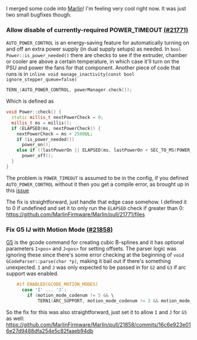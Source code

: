 
<PostFrontmatter
    postTitle="Some Marlin Bugfixes"
    postDate="2021-05-14 11:06PM" />

I merged some code into [Marlin](https://github.com/MarlinFirmware/Marlin)! I'm feeling very cool right now.  It was just two small bugfixes though.

### Allow disable of currently-required POWER_TIMEOUT [(#21771)](https://github.com/MarlinFirmware/Marlin/pull/21771)


`AUTO_POWER_CONTROL` is an energy-saving feature for automatically turning on and off an extra power supply (in dual supply setups) as needed. In `bool Power::is_power_needed()` there are checks to see if the extruder, chamber or cooler are above a certain temperature, in which case it'll turn on the PSU and power the fans for that component. Another piece of code that runs is in `inline void manage_inactivity(const bool ignore_stepper_queue=false)`

```cpp
TERN_(AUTO_POWER_CONTROL, powerManager.check());
```

Which is defined as 

```cpp
void Power::check() {
  static millis_t nextPowerCheck = 0;
  millis_t ms = millis();
  if (ELAPSED(ms, nextPowerCheck)) {
    nextPowerCheck = ms + 2500UL;
    if (is_power_needed())
      power_on();
    else if (!lastPowerOn || ELAPSED(ms, lastPowerOn + SEC_TO_MS(POWER_TIMEOUT)))
      power_off();
  }
}
```

The problem is `POWER_TIMEOUT` is assumed to be in the config, if you defined `AUTO_POWER_CONTROL` without it then you get a compile error, as brought up in this [issue](https://github.com/MarlinFirmware/Marlin/issues/21475)

The fix is straightforward, just handle that edge case somehow. I defined it to 0 if undefined and set it to only run the `ELAPSED` check if greater than 0: https://github.com/MarlinFirmware/Marlin/pull/21771/files

### Fix G5 IJ with Motion Mode [(#21858)](https://github.com/MarlinFirmware/Marlin/pull/21858)

[G5](https://marlinfw.org/docs/gcode/G005.html) is the gcode command for creating cubic B-splines and it has optional parameters `I<pos>` and `J<pos>` for setting offsets. The parser logic was ignoring these since there's some error checking at the beginning of `void GCodeParser::parse(char *p)`, making it bail out if there's something unexpected. `I` and `J` was only expected to be passed in for `G2` and `G3` if arc support was enabled.

```cpp
    #if ENABLED(GCODE_MOTION_MODES)
      case 'I' ... 'J':
        if (motion_mode_codenum != 5 && \
            TERN1(ARC_SUPPORT, motion_mode_codenum != 2 && motion_mode_codenum != 3)) return;
```

So the fix for this was also straightforward, just set it to allow `I` and `J` for `G5` as well: https://github.com/MarlinFirmware/Marlin/pull/21858/commits/16c6e923e016e27d9488dfa254e5c82faaeb94db


